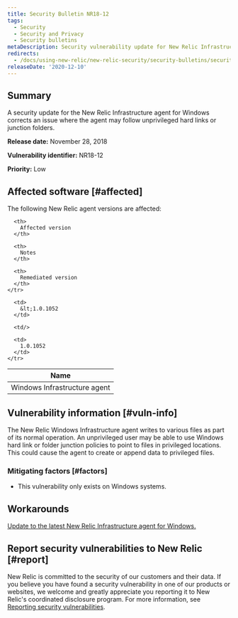 ```yaml
---
title: Security Bulletin NR18-12
tags:
  - Security
  - Security and Privacy
  - Security bulletins
metaDescription: Security vulnerability update for New Relic Infrastructure agent for Windows
redirects:
  - /docs/using-new-relic/new-relic-security/security-bulletins/security-bulletin-nr18-12
releaseDate: '2020-12-10'
---
```


## Summary

A security update for the New Relic Infrastructure agent for Windows corrects an issue where the agent may follow unprivileged hard links or junction folders.

<DNT>**Release date:**</DNT> November 28, 2018

<DNT>**Vulnerability identifier:**</DNT> NR18-12

<DNT>**Priority:**</DNT> Low

## Affected software [#affected]

The following New Relic agent versions are affected:

<table>
  <thead>
    <tr>
      <th>
        Name
      </th>

      <th>
        Affected version
      </th>

      <th>
        Notes
      </th>

      <th>
        Remediated version
      </th>
    </tr>
  </thead>

  <tbody>
    <tr>
      <td>
        Windows Infrastructure agent
      </td>

      <td>
        &lt;1.0.1052
      </td>

      <td/>

      <td>
        1.0.1052
      </td>
    </tr>
  </tbody>
</table>

## Vulnerability information [#vuln-info]

The New Relic Windows Infrastructure agent writes to various files as part of its normal operation. An unprivileged user may be able to use Windows hard link or folder junction policies to point to files in privileged locations. This could cause the agent to create or append data to privileged files.

### Mitigating factors [#factors]

* This vulnerability only exists on Windows systems.

## Workarounds

[Update to the latest New Relic Infrastructure agent for Windows.](/docs/infrastructure/new-relic-infrastructure/installation/update-infrastructure-agent)

## Report security vulnerabilities to New Relic [#report]

New Relic is committed to the security of our customers and their data. If you believe you have found a security vulnerability in one of our products or websites, we welcome and greatly appreciate you reporting it to New Relic's coordinated disclosure program. For more information, see [Reporting security vulnerabilities](/docs/security/new-relic-security/data-privacy/reporting-security-vulnerabilities).
